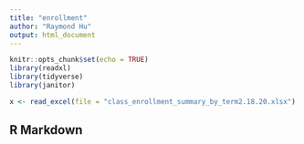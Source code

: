 ```yaml
---
title: "enrollment"
author: "Raymond Hu"
output: html_document
---
```


```r
knitr::opts_chunk$set(echo = TRUE)
library(readxl)
library(tidyverse)
library(janitor)
```

```r
x <- read_excel(file = "class_enrollment_summary_by_term2.18.20.xlsx")


```
## R Markdown
